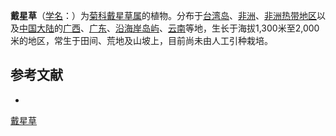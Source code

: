 {{Speciesbox
| name = 戴星草
| status = 
| status_system = 
| image =
| genus = Sphaeranthus
| species = africanus
| authority = L.
}}

'''戴星草'''（[[学名|学名]]：{{lang|la|''Sphaeranthus africanus''}}）为[[菊科|菊科]][[戴星草属|戴星草属]]的植物。分布于[[台湾岛|台湾岛]]、[[非洲|非洲]]、[[非洲热带地区|非洲热带地区]]以及[[中国大陆|中国大陆]]的[[广西|广西]]、[[广东|广东]]、[[沿海岸岛屿|沿海岸岛屿]]、[[云南|云南]]等地，生长于海拔1,300米至2,000米的地区，常生于田间、荒地及山坡上，目前尚未由人工引种栽培。

== 参考文献 ==
<div class="references-small">
* {{cite web| url =http://www.bioinfo.cn/db05/KmzwSpecies.php?action=view&id=4771| title =戴星草| work =《中国高等植物数据库全库》| publisher =中国科学院微生物研究所| author =昆明植物研究所| accessdate =2009-02-25| deadurl =yes| archiveurl =https://web.archive.org/web/20160305003430/http://www.bioinfo.cn/db05/KmzwSpecies.php?action=view&id=4771| archivedate =2016-03-05}}
</div>
{{Taxonbar|from=Q11075315}}

[[Category:戴星草属|戴星草]]


{{植物小作品}}